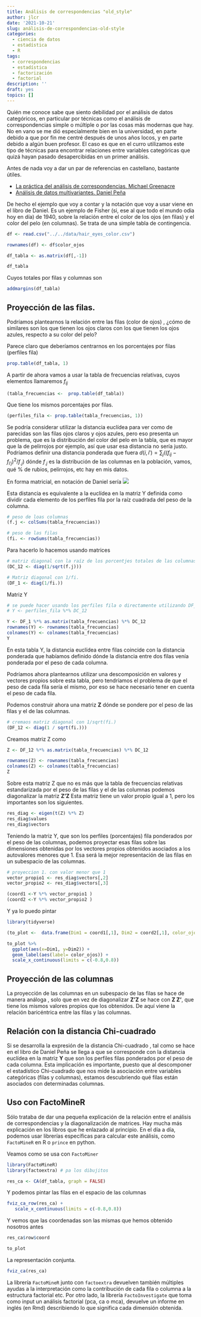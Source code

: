 ```yaml
---
title: Análisis de correspondencias "old_style"
author: jlcr
date: '2021-10-21'
slug: análisis-de-correspondencias-old-style
categories:
  - ciencia de datos
  - estadística
  - R
tags:
  - correspondencias
  - estadística
  - factorización
  - factorial
description: ''
draft: yes
topics: []
---
```



Quién me conoce sabe que siento debilidad por el análisis de datos categóricos, en particular por técnicas como el análisis de correspondencias simple o múltiple o por las cosas más modernas que hay. 
No en vano se me dió especialmente bien en la universidad, en parte debido a que por fin me centré después de unos años locos,  y en parte debido a algún buen profesor. El caso es que en el curro utilizamos este tipo de técnicas para encontrar relaciones entre variables categóricas que quizá hayan pasado desapercibidas en un primer análisis. 

Antes de nada voy a dar un par de referencias en castellano, bastante útiles. 

* [La práctica del análisis de correspondencias. Michael Greenacre](https://www.fbbva.es/wp-content/uploads/2017/05/dat/DE_2008_practica_analisis_correspondencias.pdf)
* [Análisis de datos multivariantes. Daniel Peña](https://www.researchgate.net/publication/40944325_Analisis_de_Datos_Multivariantes)


De hecho el ejemplo que voy a contar y la notación que voy a usar viene en el libro de Daniel. Es un ejemplo de Fisher (si, ese al que todo el mundo odia hoy en día) de 1940, sobre la relación entre el color de los ojos (en filas) y el color del pelo (en columnas). Se trata de una simple tabla de contingencia. 


```r
df <- read.csv("../../data/hair_eyes_color.csv")

rownames(df) <- df$color_ojos

df_tabla <- as.matrix(df[,-1])

df_tabla


```

Cuyos totales por filas y columnas son 

```r
addmargins(df_tabla)
```

## Proyección de las filas.

Podríamos plantearnos la relación entre las filas (color de ojos) , ¿cómo de similares son los que tienen los ojos claros con los que tienen los ojos azules, respecto a su color del pelo?

Parece claro que deberíamos centrarnos en los porcentajes por filas (perfiles fila)

```r
prop.table(df_tabla, 1)
```

A partir de ahora vamos a usar la tabla de frecuencias relativas, cuyos elementos llamaremos $f_{ij}$

```r
(tabla_frecuencias <-  prop.table(df_tabla))
```

Que tiene los mismos porcentajes por filas. 
```r
(perfiles_fila <- prop.table(tabla_frecuencias, 1))
```

Se podría considerar utilizar la distancia euclídea para ver como de parecidas son las filas ojos claros y ojos azules, pero eso presenta un problema, que es la distribución del color del pelo en la tabla, que es mayor que la de pelirrojos por ejemplo, así que usar esa distancia no sería justo. Podríamos definir una distancia ponderada que fuera $d(i, i') = \sum_j ((f_{ij} - f_{i'j})^2/f_{.j})$ dónde $f_{.j}$ es la distribución de las columnas en la población, vamos, qué % de rubios, pelirrojos, etc hay en mis datos. 

En forma matricial, en notación de Daniel sería ![](/post/2021-10-21-analisis-de-correspondencias-old-style_files/eq2.png) 

Esta distancia es equivalente a la euclídea en la matriz Y definida como dividir cada elemento de los perfiles fila por la raíz cuadrada del peso de la columna. 

```r
# peso de loas columnas
(f.j <- colSums(tabla_frecuencias))

# peso de las filas
(fi. <- rowSums(tabla_frecuencias))
```

Para hacerlo lo hacemos usando matrices

```r
# matriz diagonal con la raíz de los porcentjes totales de las columnas( col masses)
(DC_12 <- diag(1/sqrt(f.j)))

# Matriz diagonal con 1/fi. 
(DF_1 <- diag(1/fi.))

```

Matriz Y 

```r
# se puede hacer usando los perfiles fila o directamente utilizando DF_1 y DC_12
# Y <- perfiles_fila %*% DC_12

Y <- DF_1 %*% as.matrix(tabla_frecuencias) %*% DC_12
rownames(Y) <- rownames(tabla_frecuencias)
colnames(Y) <- colnames(tabla_frecuencias)
Y
```

En esta tabla Y, la distancia euclídea entre filas coincide con la distancia ponderada que habíamos definido dónde la distancia entre dos filas venía ponderada por el peso de cada columna. 

Podríamos ahora plantearnos utilizar una descomposición en valores y vectores propios sobre esta tabla, pero tendríamos el problema de que el peso de cada fila sería el mismo, por eso se hace necesario tener en cuenta el peso de cada fila. 

Podemos construir ahora una matriz __Z__ dónde se pondere por el peso de las filas y el de las columnas. 

```r
# cremaos matriz diagonal con 1/sqrt(fi.)
(DF_12 <- diag(1 / sqrt(fi.)))

```

Creamos matriz Z como 

```r
Z <- DF_12 %*% as.matrix(tabla_frecuencias) %*% DC_12

rownames(Z) <- rownames(tabla_frecuencias)
colnames(Z) <- colnames(tabla_frecuencias)
Z

```

Sobre esta matriz Z que no es más que la tabla de frecuencias relativas estandarizada por el peso de las filas y el de las columnas podemos diagonalizar la matriz __Z'Z__ Esta matriz tiene un valor propio igual a 1, pero los importantes son los siguientes. 

```r
res_diag <- eigen(t(Z) %*% Z)
res_diag$values
res_diag$vectors
```

Teniendo la matriz Y, que son los perfiles (porcentajes) fila ponderados  por el peso de las columnas, podemos proyectar esas filas sobre las dimensiones obtenidas por los vectores propios obtenidos asociados a los autovalores menores que 1. Esa será la mejor representación de las filas en un subespacio de las columnas. 


```r

# proyeccion 1. con valor menor que 1 
vector_propio1 <- res_diag$vectors[,2]
vector_propio2 <- res_diag$vectors[,3]

(coord1 <-Y %*% vector_propio1 )
(coord2 <-Y %*% vector_propio2 )


```

Y ya lo puedo pintar 

```r
library(tidyverse)

(to_plot <-  data.frame(Dim1 = coord1[,1], Dim2 = coord2[,1], color_ojos= rownames(Y)))
```


```r
to_plot %>% 
  ggplot(aes(x=Dim1, y=Dim2)) +
  geom_label(aes(label= color_ojos)) +
  scale_x_continuous(limits = c(-0.8,0.8))
```

## Proyección de las columnas

La proyección de las columnas en un subespacio de las filas se hace de manera análoga , solo que en vez de diagonalizar __Z'Z__ se hace con __Z Z'__, que tiene los mismos valores propios que los obtenidos. De aquí viene la relación baricéntrica entre las filas y las columnas. 

## Relación con la distancia Chi-cuadrado

Si se desarrolla la expresión de la distancia Chi-cuadrado , tal como se hace en el libro de Daniel Peña se llega a que se corresponde con la distancia euclídea en la matriz __Y__ que son los perfiles filas  ponderados por el peso de cada columna. Esta implicación es importante, puesto que al descomponer el estadístico Chi-cuadrado que nos mide la asociación entre variables categóricas (filas y columnas), estamos descubriendo qué filas están asociados con determinadas columnas. 

## Uso con FactoMineR 

Sólo trataba de dar una pequeña explicación de la relación entre el análisis de correspondencias y la diagonalización de matrices. Hay mucha más explicación en los libros que he enlazado al principio. En el día a día, podemos usar librerías específicas para calcular este análisis, como `FactoMineR` en R o `prince` en python. 

Veamos como se usa con `FactoMiner`

```r
library(FactoMineR)
library(factoextra) # pa los dibujitos
```

```r
res_ca <- CA(df_tabla, graph = FALSE)
```

Y podemos pintar las filas en el espacio de las columnas 

```r
fviz_ca_row(res_ca) +
   scale_x_continuous(limits = c(-0.8,0.8))
```


Y vemos que las coordenadas son las mismas que hemos obtenido nosotros antes

```r
res_ca$row$coord
```
```r
to_plot
```


La representación conjunta. 

```r
fviz_ca(res_ca) 

```

La librería `FactoMineR` junto con `factoextra` devuelven también múltiples ayudas a la interpretación como la contribución de cada fila o columna a la estructura factorial etc. 
Por otro lado, la librería `FactoInvestigate`  que toma como input un análisis factorial (pca, ca o mca), devuelve un informe en inglés (en Rmd) describiendo lo que significa cada dimensión obtenida. 
